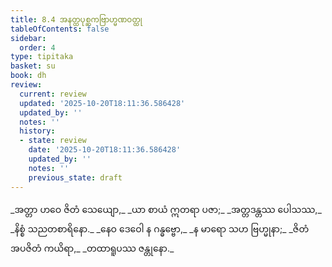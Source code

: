 ```yaml
---
title: 8.4 အနတ္ထပုစ္ဆကဗြာဟ္မဏဝတ္ထု
tableOfContents: false
sidebar:
  order: 4
type: tipitaka
basket: su
book: dh
review:
  current: review
  updated: '2025-10-20T18:11:36.586428'
  updated_by: ''
  notes: ''
  history:
  - state: review
    date: '2025-10-20T18:11:36.586428'
    updated_by: ''
    notes: ''
    previous_state: draft
---
```



<DynamicBreadcrumb />


<ReviewStatus review={frontmatter.review} showDetails={true} />

<HypothesisAnnotation frontmatter={frontmatter} />

<Division number="104" book="dh" e="ch" v="18" p="28">

<Paragraph number="112" type="verses" book="dh">
_အတ္တာ ဟဝေ ဇိတံ သေယျော,_  
_ယာ စာယံ ဣတရာ ပဇာ;_  
_အတ္တဒန္တဿ ပေါသဿ,_  
_နိစ္စံ သညတစာရိနော._  

</Paragraph>

</Division>
<Division number="105" book="dh" e="ch" v="18" p="28">

<Paragraph number="113" type="verses" book="dh">
_နေဝ ဒေဝေါ န ဂန္ဓဗ္ဗော,_  
_န မာရော သဟ ဗြဟ္မုနာ;_  
_ဇိတံ အပဇိတံ ကယိရာ,_  
_တထာရူပဿ ဇန္တုနော._
</Paragraph>
</Division>